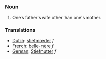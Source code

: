 ===Noun===
#One's father's wife other than one's mother.

===Translations===
*[[Dutch]]: [[stiefmoeder]] ''f''
*[[French]]: [[belle-mère]] ''f''
*[[German]]: [[Stiefmutter]] ''f''